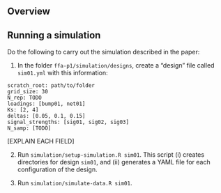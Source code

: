 ## Overview

## Running a simulation

Do the following to carry out the simulation described in the paper:

1. In the folder `ffa-p1/simulation/designs`, create a "design" file called `sim01.yml` with this information:

```
scratch_root: path/to/folder  
grid_size: 30
N_rep: TODO
loadings: [bump01, net01]
Ks: [2, 4]
deltas: [0.05, 0.1, 0.15]
signal_strengths: [sig01, sig02, sig03]
N_samp: [TODO]
```

[EXPLAIN EACH FIELD]

2. Run `simulation/setup-simulation.R sim01`. This script (i) creates directories for design `sim01`, and (ii) generates a YAML file for each configuration of the design. 

3. Run `simulation/simulate-data.R sim01`.